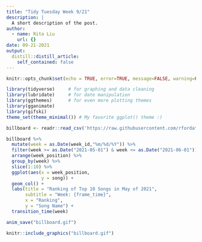 ```yaml
---
title: "Tidy Tuesday Week 9/21"
description: |
  A short description of the post.
author:
  - name: Rita Liu
    url: {}
date: 09-21-2021
output:
  distill::distill_article:
    self_contained: false
---
```



```r
knitr::opts_chunk$set(echo = TRUE, error=TRUE, message=FALSE, warning=FALSE)
```

```r
library(tidyverse)     # for graphing and data cleaning
library(lubridate)     # for date manipulation
library(ggthemes)      # for even more plotting themes
library(gganimate)
library(gifski)
theme_set(theme_minimal()) # My favorite ggplot() theme :)
```


```r
billboard <- readr::read_csv('https://raw.githubusercontent.com/rfordatascience/tidytuesday/master/data/2021/2021-09-14/billboard.csv')
```

```r
billboard %>% 
  mutate(week = as.Date(week_id,"%m/%d/%Y")) %>% 
  filter(week >= as.Date("2021-05-01") & week <= as.Date("2021-06-01")) %>% 
  arrange(week_position) %>% 
  group_by(week) %>% 
  slice(1:10) %>% 
  ggplot(aes(x = week_position, 
             y = song)) +
  geom_col() + 
  labs(title = "Ranking of Top 10 Songs in May of 2021", 
       subtitle = "Week: {frame_time}",
       x = "Ranking",
       y = "Song Name") + 
  transition_time(week)
```
```r
anim_save("billboard.gif")
```
```r
knitr::include_graphics("billboard.gif")
```

